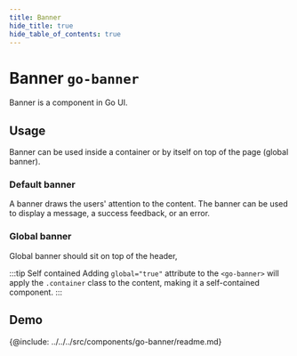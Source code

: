```yaml
---
title: Banner
hide_title: true
hide_table_of_contents: true
---
```



# Banner <span className="text-size-0">`go-banner`</span>

<!-- Description -->

<div className="text-size-1">Banner is a component in Go UI.</div>

## Usage

Banner can be used inside a container or by itself on top of the page (global banner).

### Default banner

A banner draws the users' attention to the content. The banner can be used to display a message, a success feedback, or an error.

### Global banner

Global banner should sit on top of the header,

:::tip Self contained
Adding `global="true"` attribute to the `<go-banner>` will apply the `.container` class to the content, making it a self-contained component.
:::

## Demo

<Demo code={demoSource} />

<!-- API -->

{@include: ../../../src/components/go-banner/readme.md}
